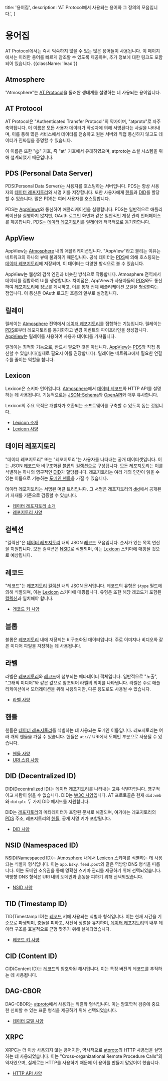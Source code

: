   title: '용어집',
  description:
    'AT Protocol에서 사용되는 용어와 그 정의의 모음입니다.',
}

# 용어집

AT Protocol에서는 즉시 익숙하지 않을 수 있는 많은 용어들이 사용됩니다. 이 페이지에서는 이러한 용어를 빠르게 참조할 수 있도록 제공하며, 추가 정보에 대한 링크도 포함되어 있습니다. {{className: 'lead'}}

## Atmosphere

"Atmosphere"는 [AT Protocol](#at-protocol)을 둘러싼 생태계를 설명하는 데 사용되는 용어입니다.

## AT Protocol

AT Protocol은 "Authenticated Transfer Protocol"의 약자이며, "atproto"로 자주 축약됩니다. 이 이름은 모든 사용자 데이터가 작성자에 의해 서명된다는 사실을 나타내며, 이를 통해 많은 서비스에서 데이터를 전송하고 원본 서버와 직접 통신하지 않고도 데이터가 진짜임을 증명할 수 있습니다.

이 이름은 또한 "@" 기호, 즉 "at" 기호에서 유래하였으며, atproto는 소셜 시스템을 위해 설계되었기 때문입니다.

## PDS (Personal Data Server)

PDS(Personal Data Server)는 사용자를 호스팅하는 서버입니다. PDS는 항상 사용자의 [데이터 레포지토리](#data-repo)와 서명 키를 저장합니다. 또한 사용자에게 [핸들](#handle)과 [DID](#did)를 할당할 수 있습니다. 많은 PDS는 여러 사용자를 호스팅합니다.

PDS는 [AppViews](#appview)와 통신하여 애플리케이션을 실행합니다. PDS는 일반적으로 애플리케이션을 실행하지 않지만, OAuth 로그인 화면과 같은 일반적인 계정 관리 인터페이스를 제공합니다. PDS는 [데이터 레포지토리](#data-repo)를 [릴레이](#relay)와 적극적으로 동기화합니다.

## AppView

AppView는 [Atmosphere](#atmosphere) 내의 애플리케이션입니다. "AppView"라고 불리는 이유는 네트워크의 하나의 뷰에 불과하기 때문입니다. 공식 데이터는 [PDS](#pds-personal-data-server)에 의해 호스팅되는 [데이터 레포지토리](#data-repo)에 저장되며, 이 데이터는 다양한 방식으로 볼 수 있습니다.

AppView는 웹상의 검색 엔진과 비슷한 방식으로 작동합니다. Atmosphere 전역에서 데이터를 집합하여 UI를 생성합니다. 차이점은, AppView가 사용자들의 [PDS](#pds)와도 통신하여 [레포지토리](#data-repo)에 정보를 게시하고, 이를 통해 전체 애플리케이션 모델을 형성한다는 점입니다. 이 통신은 OAuth 로그인 흐름의 일부로 설정됩니다.

## 릴레이

릴레이는 [Atmosphere](#atmosphere) 전역에서 [데이터 레포지토리](#data-repo)를 집합하는 기능입니다. 릴레이는 [PDS](#pds)로부터 레포지토리를 동기화하고 변경 이벤트의 파이프라인을 생성합니다. [AppView](#appview)는 릴레이를 사용하여 사용자 데이터를 가져옵니다.

릴레이는 최적화 기능으로, 반드시 필요한 것은 아닙니다. [AppView](#appview)는 [PDS](#pds)와 직접 통신할 수 있습니다(실제로 필요시 이를 권장합니다). 릴레이는 네트워크에서 필요한 연결 수를 줄이는 역할을 합니다.

## Lexicon

Lexicon은 스키마 언어입니다. [Atmosphere](#atmosphere)에서 [데이터 레코드](#record)와 HTTP API를 설명하는 데 사용됩니다. 기능적으로는 [JSON-Schema](https://json-schema.org/)와 [OpenAPI](https://www.openapis.org/)와 매우 유사합니다.

Lexicon의 주요 목적은 개발자가 호환되는 소프트웨어를 구축할 수 있도록 돕는 것입니다.

- [Lexicon 소개](/guides/lexicon)
- [Lexicon 사양](/specs/lexicon)

## 데이터 레포지토리

"데이터 레포지토리" 또는 "레포지토리"는 사용자를 나타내는 공개 데이터셋입니다. 이는 JSON [레코드](#record)와 비구조화된 [블롭](#blob)의 [컬렉션](#collection)으로 구성됩니다. 모든 레포지토리는 이를 식별하는 하나의 영구적인 [DID](#did)가 할당됩니다. 레포지토리는 여러 개의 인간이 읽을 수 있는 이름으로 기능하는 [도메인 핸들](#handle)을 가질 수 있습니다.

데이터 레포지토리는 서명된 머클 트리입니다. 그 서명은 레포지토리의 [did](#did)에서 공개된 키 자재를 기준으로 검증할 수 있습니다.

- [데이터 레포지토리 소개](/guides/data-repos)
- [레포지토리 사양](/specs/repository)

## 컬렉션

"컬렉션"은 [데이터 레포지토리](#data-repo) 내의 JSON [레코드](#record) 모음입니다. 순서가 있는 목록 연산을 지원합니다. 모든 컬렉션은 [NSID](#nsid)로 식별되며, 이는 [Lexicon](#lexicon) 스키마에 매핑될 것으로 예상됩니다.

## 레코드

"레코드"는 [레포지토리](#data-repo) [컬렉션](#collection) 내의 JSON 문서입니다. 레코드의 유형은 `$type` 필드에 의해 식별되며, 이는 [Lexicon](#lexicon) 스키마에 매핑됩니다. 유형은 또한 해당 레코드가 포함된 [컬렉션](#collection)과 일치해야 합니다.

- [레코드 키 사양](/specs/record-key)

## 블롭

블롭은 [레포지토리](#data-repo) 내에 저장되는 비구조화된 데이터입니다. 주로 이미지나 비디오와 같은 미디어 파일을 저장하는 데 사용됩니다.

## 라벨

라벨은 [레포지토리](#data-repo)와 [레코드](#record)에 첨부되는 메타데이터 객체입니다. 일반적으로 "노출", "그래픽 미디어"와 같은 값으로 참조되어 라벨의 의미를 나타냅니다. 라벨은 주로 애플리케이션에서 모더레이션을 위해 사용되지만, 다른 용도로도 사용될 수 있습니다.

- [라벨 사양](/specs/label)

## 핸들

핸들은 [데이터 레포지토리](#data-repo)를 식별하는 데 사용되는 도메인 이름입니다. 레포지토리는 여러 개의 핸들을 가질 수 있습니다. 핸들은 `at://` URI에서 도메인 부분으로 사용될 수 있습니다.

- [핸들 사양](/specs/handle)
- [URI 스킴 사양](/specs/at-uri-scheme)

## DID (Decentralized ID)

DID(Decentralized ID)는 [데이터 레포지토리](#data-repo)를 나타내는 고유 식별자입니다. 영구적이고 사람이 읽을 수 없습니다. DID는 [W3C 사양](https://www.w3.org/TR/did-core/)입니다. AT 프로토콜은 현재 `did:web`와 `did:plc` 두 가지 DID 메서드를 지원합니다.

DID는 [레포지토리](#data-repo)의 메타데이터가 포함된 문서로 해결되며, 여기에는 레포지토리의 [PDS](#pds) 주소, 레포지토리의 [핸들](#handle), 공개 서명 키가 포함됩니다.

- [DID 사양](/specs/did)

## NSID (Namespaced ID)

NSID(Namespaced ID)는 [Atmosphere](#atmosphere) 내에서 [Lexicon](#lexicon) 스키마를 식별하는 데 사용되는 식별자 형식입니다. 이는 `app.bsky.feed.post`와 같은 역방향 DNS 형식을 따릅니다. 이는 도메인 소유권을 통해 명확한 스키마 관리를 제공하기 위해 선택되었습니다. 역방향 DNS 형식은 URI 내의 도메인과 혼동을 피하기 위해 선택되었습니다.

- [NSID 사양](/specs/nsid)

## TID (Timestamp ID)

TID(Timestamp ID)는 [레코드](#record) 키에 사용되는 식별자 형식입니다. 이는 현재 시간을 기준으로 파생되며, 충돌을 피하고, 사전식 정렬을 유지하며, [데이터 레포지토리](#data-repo)의 내부 데이터 구조를 효율적으로 균형 맞추기 위해 설계되었습니다.

- [레코드 키 사양](/specs/record-key)

## CID (Content ID)

CID(Content ID)는 [레코드](#record)의 암호화된 해시입니다. 이는 특정 버전의 레코드를 추적하는 데 사용됩니다.

## DAG-CBOR

DAG-CBOR는 [atproto](#at-protocol)에서 사용되는 직렬화 형식입니다. 이는 암호학적 검증에 중요한 신뢰할 수 있는 표준 형식을 제공하기 위해 선택되었습니다.

- [데이터 모델 사양](/specs/data-model)

## XRPC

XRPC는 더 이상 사용되지 않는 용어지만, 역사적으로 [atproto](#at-protocol)의 HTTP 사용법을 설명하는 데 사용되었습니다. 이는 "Cross-organizational Remote Procedure Calls"의 약자였으며, 실제로는 HTTP를 사용하기 때문에 이 용어를 만들지 말았어야 했습니다.

- [HTTP API 사양](/specs/xrpc)
